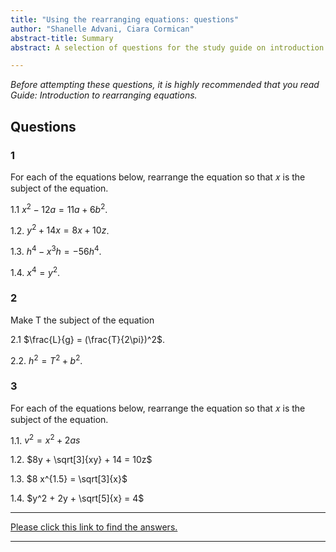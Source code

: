 ```yaml
---
title: "Using the rearranging equations: questions"
author: "Shanelle Advani, Ciara Cormican"
abstract-title: Summary
abstract: A selection of questions for the study guide on introduction to rearranging equations.

---
```


*Before attempting these questions, it is highly recommended that you read Guide: Introduction to rearranging equations.*

## Questions {-}

### 1 {-}

For each of the equations below, rearrange the equation so that 𝑥 is the subject of the equation.

1.1 $x^2 − 12a = 11a + 6b^2$.

1.2. $y^2 + 14x = 8x + 10z$.

1.3. $h^4 − x^3h = −56h^4$.

1.4. $x^4 = y^2$.


### 2 {-}

Make T the subject of the equation

2.1 $\frac{L}{g} = (\frac{T}{2\pi})^2$.

2.2. $h^2 = T^2 + b^2$.


### 3 {-}

For each of the equations below, rearrange the equation so that 𝑥 is the subject of the equation.

1.1. $v^2 = x^2 + 2as$

1.2. $8y + \sqrt[3]{xy} + 14 = 10z$

1.3. $8 x^{1.5} = \sqrt[3]{x}$

1.4. $y^2 + 2y + \sqrt[5]{x} = 4$


---

[Please click this link to find the answers.](as-introtorearrange.qmd)

---


